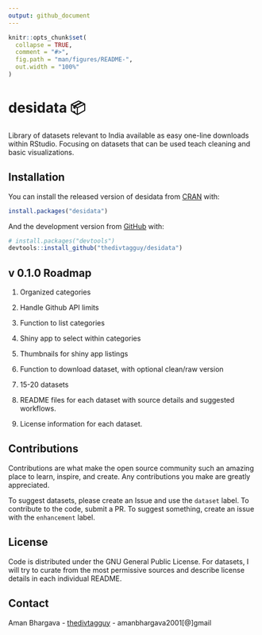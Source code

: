 ```yaml
---
output: github_document
---
```


<!-- README.md is generated from README.Rmd. Please edit that file -->

```r
knitr::opts_chunk$set(
  collapse = TRUE,
  comment = "#>",
  fig.path = "man/figures/README-",
  out.width = "100%"
)
```

#  desidata 📦


<!-- badges: start -->
<!-- badges: end -->

Library of datasets relevant to India available as easy one-line downloads within RStudio. Focusing on datasets that can be used teach cleaning and basic visualizations.

## Installation

You can install the released version of desidata from [CRAN](https://CRAN.R-project.org) with:

``` r
install.packages("desidata")
```

And the development version from [GitHub](https://github.com/) with:

``` r
# install.packages("devtools")
devtools::install_github("thedivtagguy/desidata")
```

## v 0.1.0 Roadmap

1.  Organized categories

2.  Handle Github API limits

3.  Function to list categories

4.  Shiny app to select within categories

5.  Thumbnails for shiny app listings

6.  Function to download dataset, with optional clean/raw version

7.  15-20 datasets

8.  README files for each dataset with source details and suggested workflows.

9.  License information for each dataset.

## Contributions

Contributions are what make the open source community such an amazing place to learn, inspire, and create. Any contributions you make are greatly appreciated.

To suggest datasets, please create an Issue and use the `dataset` label. To contribute to the code, submit a PR. To suggest something, create an issue with the `enhancement` label.

## License

Code is distributed under the GNU General Public License. For datasets, I will try to curate from the most permissive sources and describe license details in each individual README. 

##  Contact

Aman Bhargava - [thedivtagguy](https://twitter.com/thedivtagguy) - amanbhargava2001[@]gmail




